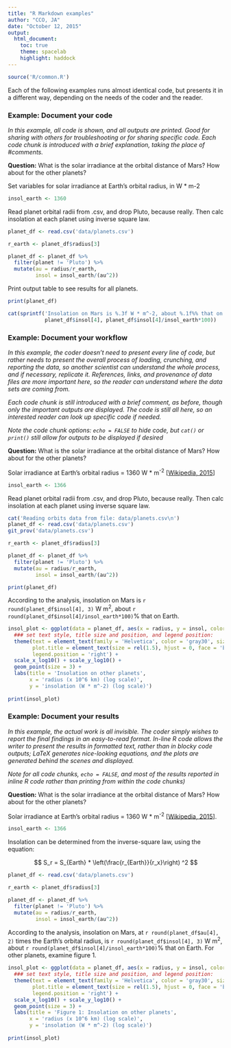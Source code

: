 ```yaml
---
title: "R Markdown examples"
author: "CCO, JA"
date: "October 12, 2015"
output: 
  html_document:
    toc: true
    theme: spacelab
    highlight: haddock
---
```


``` r
source('R/common.R')
```

Each of the following examples runs almost identical code, but presents it in a different way, depending on the needs of the coder and the reader.

### Example: Document your code

*In this example, all code is shown, and all outputs are printed.  Good for sharing with others for troubleshooting or for sharing specific code.  Each code chunk is introduced with a brief explanation, taking the place of #comments.*

**Question:** What is the solar irradiance at the orbital distance of Mars? How about for the other planets?

Set variables for solar irradiance at Earth's orbital radius, in W * m-2

```r
insol_earth <- 1360 
```

Read planet orbital radii from .csv, and drop Pluto, because really.  Then calc insolation at each planet using inverse square law.

```r
planet_df <- read.csv('data/planets.csv')

r_earth <- planet_df$radius[3]

planet_df <- planet_df %>%
  filter(planet != 'Pluto') %>%
  mutate(au = radius/r_earth,
         insol = insol_earth/(au^2))
```

Print output table to see results for all planets.

```r
print(planet_df)

cat(sprintf('Insolation on Mars is %.3f W * m^-2, about %.1f%% that on Earth.\n',
            planet_df$insol[4], planet_df$insol[4]/insol_earth*100))
```

### Example: Document your workflow

*In this example, the coder doesn't need to present every line of code, but rather needs to present the overall process of loading, crunching, and reporting the data, so another scientist can understand the whole process, and if necessary, replicate it.  References, links, and provenance of data files are more important here, so the reader can understand where the data sets are coming from.*

*Each code chunk is still introduced with a brief comment, as before, though only the important outputs are displayed.  The code is still all here, so an interested reader can look up specific code if needed.*

*Note the code chunk options: `echo = FALSE` to hide code, but `cat()` or `print()` still allow for outputs to be displayed if desired*

**Question:** What is the solar irradiance at the orbital distance of Mars? How about for the other planets?

Solar irradiance at Earth's orbital radius = 1360 W * m^-2^ [[Wikipedia, 2015](https://en.wikipedia.org/wiki/Solar_irradiance#Earth)]

```r
insol_earth <- 1366 
```

Read planet orbital radii from .csv, and drop Pluto, because really.  Then calc insolation at each planet using inverse square law.

```r
cat('Reading orbits data from file: data/planets.csv\n')
planet_df <- read.csv('data/planets.csv')
git_prov('data/planets.csv')

r_earth <- planet_df$radius[3]

planet_df <- planet_df %>%
  filter(planet != 'Pluto') %>%
  mutate(au = radius/r_earth,
         insol = insol_earth/(au^2))

print(planet_df)
```

According to the analysis, insolation on Mars is `r round(planet_df$insol[4], 3)` W m^2^, about `r round(planet_df$insol[4]/insol_earth*100)`% that on Earth.

```r
insol_plot <- ggplot(data = planet_df, aes(x = radius, y = insol, color = planet)) +
  ### set text style, title size and position, and legend position:
  theme(text = element_text(family = 'Helvetica', color = 'gray30', size = 12),
        plot.title = element_text(size = rel(1.5), hjust = 0, face = 'bold'),
        legend.position = 'right') +
  scale_x_log10() + scale_y_log10() + 
  geom_point(size = 3) + 
  labs(title = 'Insolation on other planets',
       x = 'radius (x 10^6 km) (log scale)',
       y = 'insolation (W * m^-2) (log scale)')
  
print(insol_plot)
```


### Example: Document your results

*In this example, the actual work is all invisible.  The coder simply wishes to report the final findings in an easy-to-read format.  In-line R code allows the writer to present the results in formatted text, rather than in blocky code outputs; LaTeX generates nice-looking equations, and the plots are generated behind the scenes and displayed.*

*Note for all code chunks, `echo = FALSE`, and most of the results reported in inline R code rather than printing from within the code chunks)*

**Question:** What is the solar irradiance at the orbital distance of Mars? How about for the other planets?

Solar irradiance at Earth's orbital radius = 1360 W * m^-2^ [[Wikipedia, 2015](https://en.wikipedia.org/wiki/Solar_irradiance#Earth)].

```r
insol_earth <- 1366 
```

Insolation can be determined from the inverse-square law, using the equation:

$$ S_r = S_{Earth} * \left(\frac{r_{Earth}}{r_x}\right) ^2 $$

```r
planet_df <- read.csv('data/planets.csv')

r_earth <- planet_df$radius[3]

planet_df <- planet_df %>%
  filter(planet != 'Pluto') %>%
  mutate(au = radius/r_earth,
         insol = insol_earth/(au^2))
```

According to the analysis, insolation on Mars, at `r round(planet_df$au[4], 2)` times the Earth's orbital radius, is `r round(planet_df$insol[4], 3)` W m^2^, about `r round(planet_df$insol[4]/insol_earth*100)`% that on Earth.  For other planets, examine figure 1.

```r
insol_plot <- ggplot(data = planet_df, aes(x = radius, y = insol, color = planet)) +
  ### set text style, title size and position, and legend position:
  theme(text = element_text(family = 'Helvetica', color = 'gray30', size = 10),
        plot.title = element_text(size = rel(1.5), hjust = 0, face = 'bold'),
        legend.position = 'right') +
  scale_x_log10() + scale_y_log10() + 
  geom_point(size = 3) + 
  labs(title = 'Figure 1: Insolation on other planets',
       x = 'radius (x 10^6 km) (log scale)',
       y = 'insolation (W * m^-2) (log scale)')
  
print(insol_plot)
```
